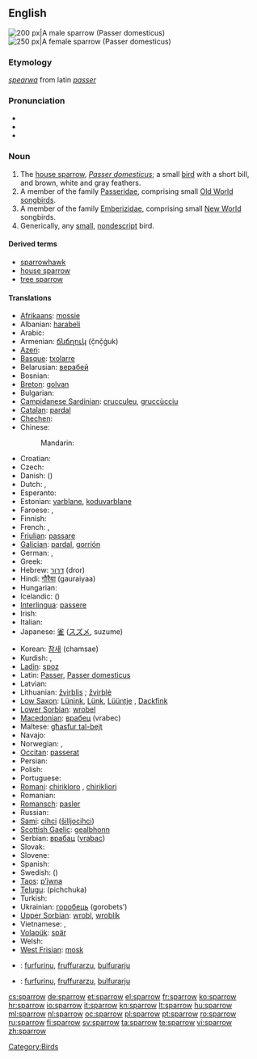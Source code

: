 {{wikipedia}}
==English==
[[Image:Passer_domesticus3.jpg|thumb|right|200 px|A male sparrow (''Passer domesticus'')]]
[[Image:House sparrow04.jpg|thumb|right|250 px|A female sparrow (''Passer domesticus'')]]

===Etymology===
{{etyl|ang}} ''[[spearwa]]'' from latin  ''[[passer]]''

===Pronunciation===
* {{IPA|/ˈspæɹəʊ/}}
* {{audio|en-us-sparrow.ogg|Audio (US)}}
* {{rhymes|ærəʊ}}

===Noun===
{{en-noun}}

# The [[house sparrow]], ''[[Passer domesticus]]''; a small [[bird]] with a short bill, and brown, white and gray feathers.
# A member of the family [[Passeridae]], comprising small [[Old World]] [[songbird]]s.
# A member of the family [[Emberizidae]], comprising small [[New World]] songbirds.
# Generically, any [[small]], [[nondescript]] bird.

====Derived terms====
* [[sparrowhawk]]
* [[house sparrow]]
* [[tree sparrow]]

====Translations====
{{trans-top|bird}}
* [[Afrikaans]]: [[mossie]]
* Albanian: [[harabeli]]
* Arabic: {{t-|ar|عصفور|m|alt=عَصْفُور|tr=3aSfuur}}
* Armenian: [[ճնճղուկ]] (č̣nč̣ġuk)
* [[Azeri]]: {{t+|az|sərçə|xs=Azeri}}
* [[Basque]]: [[txolarre]]
* Belarusian: [[верабей]]
* Bosnian: {{t-|bs|vrabac|m}}
* [[Breton]]: [[golvan]]
* Bulgarian: {{t+|bg|врабче|tr=vrabče}}
* [[Campidanese Sardinian]]: [[crucculeu]], [[gruccùcciu]] {{m}}
* [[Catalan]]: [[pardal]] {{m}}
* [[Chechen]]: {{tø|ce|хьозий}}
* Chinese:
*: Mandarin: {{t-|cmn|麻雀|tr=máquè|sc=Hani}}
* Croatian: {{t+|hr|vrabac}}
* Czech: {{t+|cs|vrabec|m}}
* Danish: {{t|da|spurv}} ({{t|da|gråspurv}})
* Dutch: {{t+|nl|mus|f}}, {{t+|nl|huismus|f}}
* Esperanto: {{t-|eo|pasero|xs=Esperanto}}
* Estonian: [[varblane]], [[koduvarblane]]
* Faroese: {{t-|fo|spurvur|xs=Faroese}}, {{t-|fo|gráspurvur|xs=Faroese}}
* Finnish: {{t+|fi|varpunen}}
* French: {{t+|fr|moineau|m}},  {{t+|fr|piaf|m}}
* [[Friulian]]: [[passare]]
* [[Galician]]: [[pardal]], [[gorrión]]
* German: {{t+|de|Sperling|m}}, {{t+|de|Spatz|m}}
* Greek: {{t+|el|σπουργίτης|m}}
* Hebrew: [[דרור]] (dror)
* Hindi: [[गौरैया]] (gauraiyaa)
* Hungarian: {{t+|hu|veréb}}
* Icelandic: {{t|is|spör}} ({{t|is|gráspör}})
* [[Interlingua]]: [[passere]]
* Irish: {{t+|ga|gealbhan|xs=Irish}}
* Italian: {{t+|it|passero|m}}
* Japanese: [[雀]] ([[スズメ]], suzume)
{{trans-mid}}
* Korean: [[참새]] (chamsae)
* Kurdish: {{ku-Arab|[[چۆله‌که‌]]}}, {{ku-Arab|[[پاساری]]}}
* [[Ladin]]: [[spoz]]
* Latin: [[Passer]], [[Passer domesticus]]
* Latvian: {{t-|lv|zvirbulis|m|xs=Latvian}}
* Lithuanian: [[žvirblis]] {{m}}; [[žvirblė]] {{f}}
* [[Low Saxon]]: [[Lünink]], [[Lünk]], [[Lüüntje]] {{m}}, [[Dackfink]] {{m}}
* [[Lower Sorbian]]: [[wrobel]]
* [[Macedonian]]: [[врабец]] (vrabec)
* Maltese: [[għasfur tal-bejt]]
* Navajo: {{tø|nv|tsídiiłbáhí}}
* Norwegian: {{t|no|spurv}}, {{t|no|gråspurv|m}}
* [[Occitan]]: [[passerat]]
* Persian: {{t|fa|گنجشک|tr=gonješk|xs=Persian}}
* Polish: {{t+|pl|wróbel|m}}
* Portuguese: {{t+|pt|pardal|m}}
* [[Romani]]: [[chirikloro]] {{m}}, [[chirikliori]] {{f}}
* Romanian: {{t+|ro|vrabie|f}}
* [[Romansch]]: [[pasler]]
* Russian: {{t+|ru|воробей|m|tr=vorobéj}}
* [[Sami]]: [[cihci]] ([[šilljocihci]])
* [[Scottish Gaelic]]: [[gealbhonn]]
* Serbian: [[врабац]] ([[vrabac]])
* Slovak: {{t-|sk|vrabec}}
* Slovene: {{t+|sl|vrabec|m}}
* Spanish: {{t+|es|gorrión|m}}
* Swedish: {{t|sv|sparv}} ({{t|sv|gråsparv}})
* [[Taos]]: [[p’į́wna]]
* [[Telugu]]: {{t|te|పిచ్చుక}} (pichchuka)
* Turkish: {{t+|tr|serçe}}
* Ukrainian: [[горобець]] (gorobets’)
* [[Upper Sorbian]]: [[wrobl]], [[wroblik]]
* Vietnamese: {{t+|vi|sẻ|xs=Vietnamese}}, {{t-|vi|chim sẻ|xs=Vietnamese}}
* [[Volapük]]: [[spär]]
* Welsh: {{t+|cy|aderyn|xs=Welsh}}
* [[West Frisian]]: [[mosk]]
{{trans-bottom}}

{{checktrans-top}}
* {{ttbc|Gallurese Sardinian}}: [[furfurinu]], [[fruffurarzu]], [[bulfurarju]] {{m}}
{{checktrans-mid}}
* {{ttbc|Sassarese Sardinian}}: [[furfurinu]], [[fruffurarzu]], [[bulfurarju]] {{m}}
{{checktrans-bottom}}

[[Category:Birds]]

[[cs:sparrow]]
[[de:sparrow]]
[[et:sparrow]]
[[el:sparrow]]
[[fr:sparrow]]
[[ko:sparrow]]
[[hr:sparrow]]
[[io:sparrow]]
[[it:sparrow]]
[[kn:sparrow]]
[[lt:sparrow]]
[[hu:sparrow]]
[[ml:sparrow]]
[[nl:sparrow]]
[[oc:sparrow]]
[[pl:sparrow]]
[[pt:sparrow]]
[[ro:sparrow]]
[[ru:sparrow]]
[[fi:sparrow]]
[[sv:sparrow]]
[[ta:sparrow]]
[[te:sparrow]]
[[vi:sparrow]]
[[zh:sparrow]]